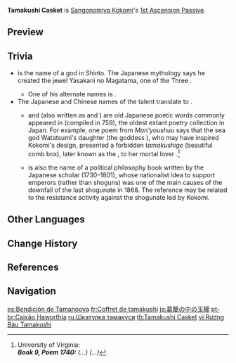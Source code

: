 {{Talent Infobox
|image         = Talent Tamakushi Casket.png
|character     = Sangonomiya Kokomi
|type          = 1st Ascension Passive
|info          = If Sangonomiya Kokomi's own Bake-Kurage are on the field when she uses [[Nereid's Ascension]], the Bake-Kurage's duration will be refreshed.
|utility1      = Duration Reset
}}
'''Tamakushi Casket''' is [[Sangonomiya Kokomi]]'s [[1st Ascension Passive]].

==Preview==
{{Preview
|file    = Tamanooya's Casket Preview
}}
{{Clr}}

==Trivia==
* {{Lang|{{w|Tamanooya-no-Mikoto|Tamano'oya}}|ja=玉祖}} is the name of a god in Shinto. The Japanese mythology says he created the jewel Yasakani no Magatama, one of the Three {{w|Imperial Regalia of Japan}}.
** One of his alternate names is {{ja|天櫛明玉命|rm=Amanokushi-Akarutama-no-Mikoto}}.
* The Japanese and Chinese names of the talent translate to {{Lang|"Beautiful Comb in a Box"|ja=葛籠の中の玉櫛|ja_rm=Tsudzura no Naka no Tamakushi|zh=匣中玉栉|zh_rm=Xiá Zhōng Yùzhì}}.
** {{Lang|''Tamakushi''|ja=玉櫛|ja_tl=beautiful comb}} and {{Lang|''tamakushige''|ja=玉匣|ja_tl=beautiful comb box}} (also written as {{ja|玉櫛笥}} and {{ja|玉篋}}) are old Japanese poetic words commonly appeared in ''{{w|Man'yōshū|Man'youshuu}}'' (compiled in 759), the oldest extant poetry collection in Japan. For example, one poem from ''Man'youshuu'' says that the sea god Watatsumi's daughter (the goddess {{w|Oto-hime}}), who may have inspired Kokomi's design, presented a forbidden ''tamakushige'' (beautiful comb box), later known as the {{w|Tamatebako}}, to her mortal lover {{w|Urashima Tarō|Urashima Tarou}}.<ref>University of Virginia: [https://jti.lib.virginia.edu/japanese/manyoshu/Man9Yos.html {{ja|詠水江浦嶋子一首}}]<br>'''''Book 9, Poem 1740:''' (...) {{ja|家はあらむと 玉櫛笥 少し開くに}} (...)''</ref>
** {{Lang|''The Beautiful Comb Box''|ja=玉くしげ|ja_rm=Tamakushige}} is also the name of a political philosophy book written by the Japanese scholar {{w|Motoori Norinaga|Moto'ori Norinaga}} (1730–1801), whose nationalist idea to support emperors (rather than shoguns) was one of the main causes of the downfall of the last shogunate in 1868. The reference may be related to the resistance activity against the shogunate led by Kokomi.

==Other Languages==
{{Other Languages
|en      = Tamakushi Casket
|zhs     = 匣中玉栉
|zhs_rm  = Xiá Zhōng Yùzhì
|zht     = 匣中玉櫛
|zht_rm  = Xiá Zhōng Yùjié
|zh_tl   = Beautiful Comb in a Small Box
|ja      = 葛籠の中の玉櫛
|ja_rm   = Tsudzura no Naka no Tamakushi<ref>YouTube: [https://youtu.be/Rr3bT1H-LtI {{ja|【原神】チュートリアル動画　珊瑚宮心海「光煌めく海汐」（ナレーション 津田健次郎ver.）}}]</ref>
|ja_tl   = Beautiful Comb in a Wicker Basket
|ko      = 함 속의 타마쿠시
|ko_rm   = 
|ko_tl   = 
|es      = Bendición de Tamakushi
|es_tl   = Blessing of Tamakushi
|fr      = Coffret de tamakushi
|fr_tl   = Tamakushi's Casket
|ru      = Шкатулка тамакуси
|ru_tl   = 
|th      = Tamakushi Casket
|vi      = Rương Báu Tamakushi
|vi_tl   = Tamakushi Treasure Chest
|de      = Tamanooyas Kästchen
|de_tl   = Tamanooya's Casket
|id      = Tamakushi Casket
|pt      = Caixão Haworthia
|pt_tl   = Haworthia Coffin
|tr      = Tamanooya'nın Sepeti
|tr_tl   = Tamanooya's Basket
|it      = Scrigno di Tamakushi
|it_tl   = Tamakushi's Casket
}}

==Change History==
{{Change History|2.1}}

==References==
{{Reflist}}

==Navigation==
{{Talent Navbox|Sangonomiya Kokomi}}

[[es:Bendición de Tamanooya]]
[[fr:Coffret de tamakushi]]
[[ja:葛籠の中の玉櫛]]
[[pt-br:Caixão Haworthia]]
[[ru:Шкатулка тамакуси]]
[[th:Tamakushi Casket]]
[[vi:Rương Báu Tamakushi]]